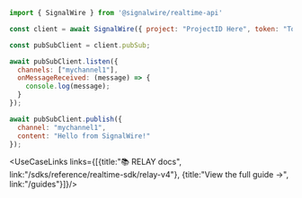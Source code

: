 ```js
import { SignalWire } from '@signalwire/realtime-api'

const client = await SignalWire({ project: "ProjectID Here", token: "Token Here" })

const pubSubClient = client.pubSub;

await pubSubClient.listen({
  channels: ["mychannel1"],
  onMessageReceived: (message) => {
    console.log(message);
  }
});

await pubSubClient.publish({
  channel: "mychannel1",
  content: "Hello from SignalWire!"
});
```


<UseCaseLinks links={[{title:"📚 RELAY docs", link:"/sdks/reference/realtime-sdk/relay-v4"}, {title:"View the full guide →", link:"/guides"}]}/>